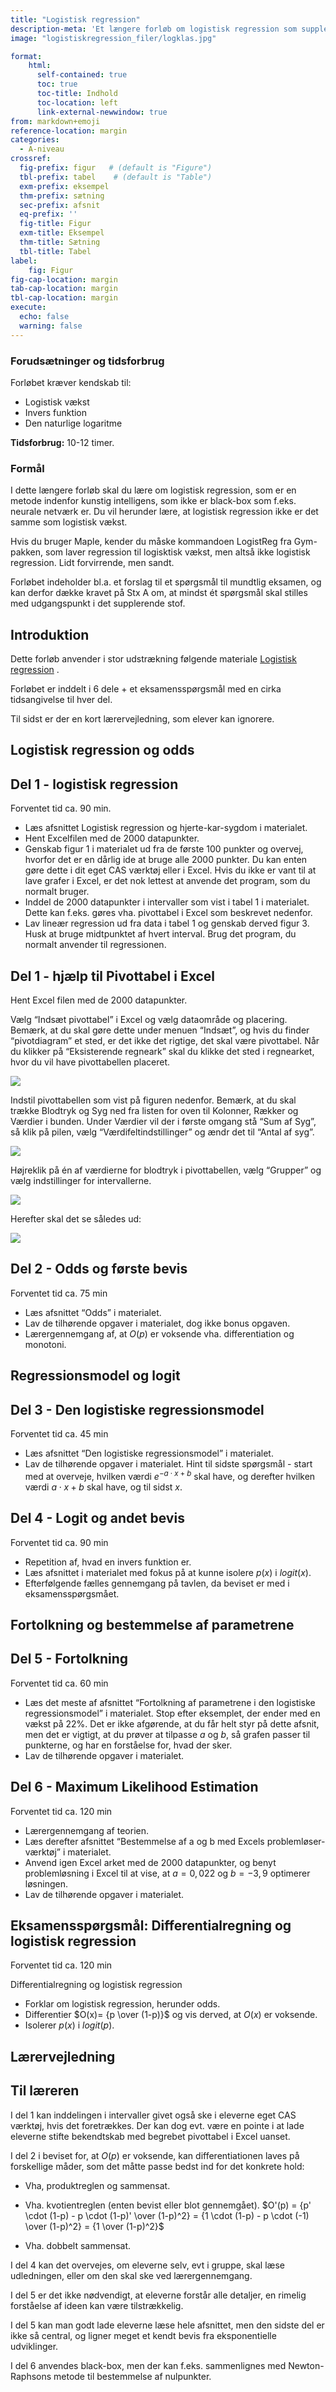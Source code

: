 ```yaml
---
title: "Logistisk regression"
description-meta: 'Et længere forløb om logistisk regression som supplerende stof på A-niveau inklusiv spørgsmål til mundtlig eksamen'
image: "logistiskregression_filer/logklas.jpg"

format:
    html: 
      self-contained: true
      toc: true
      toc-title: Indhold
      toc-location: left
      link-external-newwindow: true
from: markdown+emoji
reference-location: margin
categories:
  - A-niveau
crossref:
  fig-prefix: figur   # (default is "Figure")
  tbl-prefix: tabel    # (default is "Table")
  exm-prefix: eksempel
  thm-prefix: sætning
  sec-prefix: afsnit
  eq-prefix: ''
  fig-title: Figur
  exm-title: Eksempel
  thm-title: Sætning
  tbl-title: Tabel
label:
    fig: Figur
fig-cap-location: margin
tab-cap-location: margin
tbl-cap-location: margin
execute:
  echo: false
  warning: false
---
```



::: {.callout collapse="true" appearance="minimal"}
### Forudsætninger og tidsforbrug
Forløbet kræver kendskab til:

+ Logistisk vækst
+ Invers funktion
+ Den naturlige logaritme


**Tidsforbrug:** 10-12 timer.

:::

::: {.purpose}

### Formål

I dette længere forløb skal du lære om logistisk regression, som er en metode indenfor kunstig intelligens, som ikke er black-box som f.eks. neurale netværk er. Du vil herunder lære, at logistisk regression ikke er det samme som logistisk vækst. 

Hvis du bruger Maple, kender du måske kommandoen LogistReg fra Gym-pakken, som laver regression til logisktisk vækst, men altså ikke logistisk regression. Lidt forvirrende, men sandt. 

Forløbet indeholder bl.a. et forslag til et spørgsmål til mundtlig eksamen, og kan derfor dække kravet på Stx A om, at mindst ét spørgsmål skal stilles med udgangspunkt i det supplerende stof.

:::

## Introduktion
Dette forløb anvender i stor udstrækning følgende materiale
[Logistisk regression](../materialer/logistisk/log-reg.qmd){target="_blank"} .

Forløbet er inddelt i 6 dele + et eksamensspørgsmål med en cirka tidsangivelse til hver del.

Til sidst er der en kort lærervejledning, som elever kan ignorere.

## Logistisk regression og odds

::: {.callout-note collapse="false" appearance="minimal"}
## Del 1 - logistisk regression
Forventet tid ca. 90 min.

* Læs afsnittet Logistisk regression og hjerte-kar-sygdom i materialet.
* Hent Excelfilen med de 2000 datapunkter.
* Genskab figur 1 i materialet ud fra de første 100 punkter og overvej, hvorfor det er en dårlig ide at bruge alle 2000 punkter. Du kan enten gøre dette i dit eget CAS værktøj eller i Excel. Hvis du ikke er vant til at lave grafer i Excel, er det nok lettest at anvende det program, som du normalt bruger.
* Inddel de 2000 datapunkter i intervaller som vist i tabel 1 i materialet. Dette kan f.eks. gøres vha. pivottabel i Excel som beskrevet nedenfor.
* Lav lineær regression ud fra data i tabel 1 og genskab derved figur 3. Husk at bruge midtpunktet af hvert interval. Brug det program, du normalt anvender til regressionen.

:::

::: {.callout-note collapse="true" appearance="minimal"}

## Del 1 - hjælp til Pivottabel i Excel
Hent Excel filen med de 2000 datapunkter.

Vælg "Indsæt pivottabel" i Excel og vælg dataområde og placering. Bemærk, at du skal gøre dette under menuen "Indsæt", og hvis du finder "pivotdiagram" et sted, er det ikke det rigtige, det skal være pivottabel. Når du klikker på "Eksisterende regneark" skal du klikke det sted i regnearket, hvor du vil have pivottabellen placeret.

![](logistiskregression_filer/pivottabel1.png)

Indstil pivottabellen som vist på figuren nedenfor. Bemærk, at du skal trække Blodtryk og Syg ned fra listen for oven til Kolonner, Rækker og Værdier i bunden. Under Værdier vil der i første omgang stå "Sum af Syg", så klik på pilen, vælg "Værdifeltindstillinger" og ændr det til "Antal af syg".

![](logistiskregression_filer/pivottabel2.png)

Højreklik på én af værdierne for blodtryk i pivottabellen, vælg "Grupper" og vælg indstillinger for intervallerne.

![](logistiskregression_filer/pivottabel3.png)

Herefter skal det se således ud:

![](logistiskregression_filer/pivottabel4.png)

:::

::: {.callout-note collapse="false" appearance="minimal"}

## Del 2 - Odds og første bevis
Forventet tid ca. 75 min

* Læs afsnittet "Odds" i materialet.
* Lav de tilhørende opgaver i materialet, dog ikke bonus opgaven.
* Lærergennemgang af, at $O(p)$ er voksende vha. differentiation og monotoni.

:::

## Regressionsmodel og logit

::: {.callout-note collapse="false" appearance="minimal"}

## Del 3 - Den logistiske regressionsmodel
Forventet tid ca. 45 min

* Læs afsnittet "Den logistiske regressionsmodel" i materialet.
* Lav de tilhørende opgaver i materialet. Hint til sidste spørgsmål - start med at overveje, hvilken værdi $e^{-a\cdot x+b}$ skal have, og derefter hvilken værdi $a\cdot x+b$ skal have, og til sidst $x$.

:::

::: {.callout-note collapse="false" appearance="minimal"}

## Del 4 - Logit og andet bevis
Forventet tid ca. 90 min

* Repetition af, hvad en invers funktion er.
* Læs afsnittet i materialet med fokus på at kunne isolere $p(x)$ i $logit(x)$.
* Efterfølgende fælles gennemgang på tavlen, da beviset er med i eksamensspørgsmået.

:::

## Fortolkning og bestemmelse af parametrene

::: {.callout-note collapse="false" appearance="minimal"}

## Del 5 - Fortolkning
Forventet tid ca. 60 min

* Læs det meste af afsnittet "Fortolkning af parametrene i den logistiske regressionsmodel" i materialet. Stop efter eksemplet, der ender med en vækst på 22%. Det er ikke afgørende, at du får helt styr på dette afsnit, men det er vigtigt, at du prøver at tilpasse $a$ og $b$, så grafen passer til punkterne, og har en forståelse for, hvad der sker.
* Lav de tilhørende opgaver i materialet.

:::

::: {.callout-note collapse="false" appearance="minimal"}

## Del 6 - Maximum Likelihood Estimation
Forventet tid ca. 120 min

* Lærergennemgang af teorien.
* Læs derefter afsnittet "Bestemmelse af a og b med Excels problemløser-værktøj" i materialet.
* Anvend igen Excel arket med de 2000 datapunkter, og benyt problemløsning i Excel til at vise, at $a=0,022$ og $b=-3,9$ optimerer løsningen.
* Lav de tilhørende opgaver i materialet.

:::

::: {.callout-note collapse="false" appearance="minimal"}

## Eksamensspørgsmål: Differentialregning og logistisk regression
Forventet tid ca. 120 min

Differentialregning og logistisk regression

* Forklar om logistisk regression, herunder odds.
* Differentier $O(x)= {p \over (1-p)}$ og vis derved, at $O(x)$ er voksende.
*	Isolerer $p(x)$ i $logit(p)$.

:::

## Lærervejledning

::: {.callout-note collapse="true" appearance="minimal"}

## Til læreren
I del 1 kan inddelingen i intervaller givet også ske i eleverne eget CAS værktøj, hvis det foretrækkes. Der kan dog evt. være en pointe i at lade eleverne stifte bekendtskab med begrebet pivottabel i Excel uanset.

I del 2 i beviset for, at $O(p)$ er voksende, kan differentiationen laves på forskellige måder, som det måtte passe bedst ind for det konkrete hold: 

* Vha, produktreglen og sammensat.

* Vha. kvotientreglen (enten bevist eller blot gennemgået).
$O'(p) = {p' \cdot (1-p) - p \cdot (1-p)' \over (1-p)^2} = {1 \cdot (1-p) - p \cdot (-1) \over (1-p)^2} = {1 \over (1-p)^2}$

* Vha. dobbelt sammensat.

I del 4 kan det overvejes, om eleverne selv, evt i gruppe, skal læse udledningen, eller om den skal ske ved lærergennemgang.

I del 5 er det ikke nødvendigt, at eleverne forstår alle detaljer, en rimelig forståelse af ideen kan være tilstrækkelig.

I del 5 kan man godt lade eleverne læse hele afsnittet, men den sidste del er ikke så central, og ligner meget et kendt bevis fra eksponentielle udviklinger.

I del 6 anvendes black-box, men der kan f.eks. sammenlignes med Newton-Raphsons metode til bestemmelse af nulpunkter.

:::